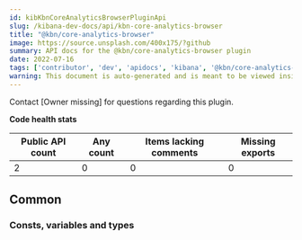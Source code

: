 ```yaml
---
id: kibKbnCoreAnalyticsBrowserPluginApi
slug: /kibana-dev-docs/api/kbn-core-analytics-browser
title: "@kbn/core-analytics-browser"
image: https://source.unsplash.com/400x175/?github
summary: API docs for the @kbn/core-analytics-browser plugin
date: 2022-07-16
tags: ['contributor', 'dev', 'apidocs', 'kibana', '@kbn/core-analytics-browser']
warning: This document is auto-generated and is meant to be viewed inside our experimental, new docs system. Reach out in #docs-engineering for more info.
---
```




Contact [Owner missing] for questions regarding this plugin.

**Code health stats**

| Public API count  | Any count | Items lacking comments | Missing exports |
|-------------------|-----------|------------------------|-----------------|
| 2 | 0 | 0 | 0 |

## Common

### Consts, variables and types
<DocDefinitionList data={kbnCoreAnalyticsBrowserObj.common.misc}/>

